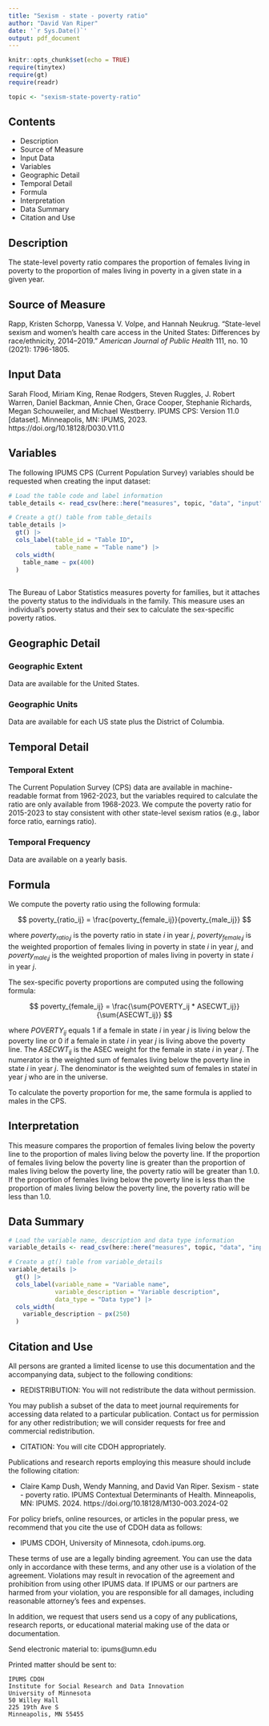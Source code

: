 ```yaml
---
title: "Sexism - state - poverty ratio"
author: "David Van Riper"
date: '`r Sys.Date()`'
output: pdf_document
---
```

  
```r
knitr::opts_chunk$set(echo = TRUE)
require(tinytex)
require(gt)
require(readr)

topic <- "sexism-state-poverty-ratio"
```

## Contents
* Description
* Source of Measure
* Input Data
* Variables
* Geographic Detail
* Temporal Detail
* Formula
* Interpretation
* Data Summary
* Citation and Use

## Description
The state-level poverty ratio compares the proportion of females living in poverty to the proportion of males living in poverty in a given state in a given year. 

## Source of Measure
Rapp, Kristen Schorpp, Vanessa V. Volpe, and Hannah Neukrug. "State-level sexism and women’s health care access in the United States: Differences by race/ethnicity, 2014–2019." _American Journal of Public Health_ 111, no. 10 (2021): 1796-1805.

## Input Data
Sarah Flood, Miriam King, Renae Rodgers, Steven Ruggles, J. Robert Warren, Daniel Backman, Annie Chen, Grace Cooper, Stephanie Richards, Megan Schouweiler, and Michael Westberry. IPUMS CPS: Version 11.0 [dataset]. Minneapolis, MN: IPUMS, 2023. https://doi.org/10.18128/D030.V11.0

## Variables
The following IPUMS CPS (Current Population Survey) variables should be requested when creating the input dataset:
  
```r
# Load the table code and label information
table_details <- read_csv(here::here("measures", topic, "data", "input", "table_code_label.csv"))

# Create a gt() table from table_details
table_details |> 
  gt() |> 
  cols_label(table_id = "Table ID",
             table_name = "Table name") |> 
  cols_width(
    table_name ~ px(400)
  )
  
```

The Bureau of Labor Statistics measures poverty for families, but it attaches the poverty status to the individuals in the family. This measure uses an individual's poverty status and their sex to calculate the sex-specific poverty ratios. 

## Geographic Detail
  
### Geographic Extent
Data are available for the United States.

### Geographic Units
Data are available for each US state plus the District of Columbia.

## Temporal Detail

### Temporal Extent
The Current Population Survey (CPS) data are available in machine-readable format from 1962-2023, but the variables required to calculate the ratio are only available from 1968-2023. We compute the poverty ratio for 2015-2023 to stay consistent with other state-level sexism ratios (e.g., labor force ratio, earnings ratio). 

### Temporal Frequency
Data are available on a yearly basis. 

## Formula 

We compute the poverty ratio using the following formula:
  
$$
  poverty_{ratio_ij} = \frac{poverty_{female_ij}}{poverty_{male_ij}} 
$$
  
where $poverty_{ratio_ij}$ is the poverty ratio in state $i$ in year $j$, $poverty_{female_ij}$ is the weighted proportion of females living in poverty in state $i$ in year $j$, and $poverty_{male_ij}$ is the weighted proportion of males living in poverty in state $i$ in year $j$. 

The sex-specific poverty proportions are computed using the following formula:
  
$$
  poverty_{female_ij} = \frac{\sum{POVERTY_ij * ASECWT_ij}}{\sum{ASECWT_ij}}
$$
  
where $POVERTY_{ij}$ equals 1 if a female in state $i$ in year $j$ is living below the poverty line or 0 if a female in state $i$ in year $j$ is living above the poverty line. The $ASECWT_{ij}$ is the ASEC weight for the female in state $i$ in year $j$. The numerator is the weighted sum of females living below the poverty line in state $i$ in year $j$. The denominator is the weighted sum of females in state$i$ in year $j$ who are in the universe. 

To calculate the poverty proportion for me, the same formula is applied to males in the CPS. 

## Interpretation
This measure compares the proportion of females living below the poverty line to the proportion of males living below the poverty line. If the proportion of females living below the poverty line is greater than the proportion of males living below the poverty line, the poverty ratio will be greater than 1.0. If the proportion of females living below the poverty line is less than the proportion of males living below the poverty line, the poverty ratio will be less than 1.0.

## Data Summary
```r
# Load the variable name, description and data type information
variable_details <- read_csv(here::here("measures", topic, "data", "input", "variable_descriptions.csv"))

# Create a gt() table from variable_details
variable_details |> 
  gt() |> 
  cols_label(variable_name = "Variable name",
             variable_description = "Variable description",
             data_type = "Data type") |> 
  cols_width(
    variable_description ~ px(250)
  )
```
  
## Citation and Use
  All persons are granted a limited license to use this documentation and the
accompanying data, subject to the following conditions:
  
  * REDISTRIBUTION: You will not redistribute the data without permission.

You may publish a subset of the data to meet journal requirements for accessing 
data related to a particular publication. Contact us for permission for any other 
redistribution; we will consider requests for free and commercial redistribution.

* CITATION: You will cite CDOH appropriately.

Publications and research reports employing this measure should include the following citation:
  
  * Claire Kamp Dush, Wendy Manning, and David Van Riper. Sexism - state - poverty ratio. IPUMS Contextual Determinants of Health. Minneapolis, MN: IPUMS. 2024. https://doi.org/10.18128/M130-003.2024-02

For policy briefs, online resources, or articles in the popular press, we recommend that you cite the use of CDOH data as follows:
  
  * IPUMS CDOH, University of Minnesota, cdoh.ipums.org.

These terms of use are a legally binding agreement. You can use the data only in 
accordance with these terms, and any other use is a violation of the agreement. 
Violations may result in revocation of the agreement and prohibition from using other 
IPUMS data. If IPUMS or our partners are harmed from your violation, you are 
responsible for all damages, including reasonable attorney's fees and expenses.
        
In addition, we request that users send us a copy of any publications, research
reports, or educational material making use of the data or documentation.

Send electronic material to: ipums@umn.edu

Printed matter should be sent to:

    IPUMS CDOH
    Institute for Social Research and Data Innovation
    University of Minnesota
    50 Willey Hall
    225 19th Ave S
    Minneapolis, MN 55455

